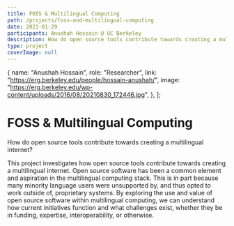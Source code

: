 ```yaml
---
title: FOSS & Multilingual Computing
path: /projects/foss-and-multilingual-computing
date: 2021-01-29
participants: Anushah Hossain @ UC Berkeley
description: How do open source tools contribute towards creating a multilingual internet?
type: project
coverImage: null
---
```


  {
    name: "Anushah Hossain",
    role: "Researcher",
    link: "https://erg.berkeley.edu/people/hossain-anushah/",
    image: "https://erg.berkeley.edu/wp-content/uploads/2016/08/20210830_172446.jpg",
  },
];

<!-- export const resources = [
  {
    title: "Proposal",
    link: "https://example.com",
    linkText: "Read More",
    author: "Anushah Hossain",
  },
]; -->

# FOSS & Multilingual Computing

How do open source tools contribute towards creating a multilingual internet?

This project investigates how open source tools contribute towards creating a multilingual internet. Open source software has been a common element and aspiration in the multilingual computing stack. This is in part because many minority language users were unsupported by, and thus opted to work outside of, proprietary systems. By exploring the use and value of open source software within multilingual computing, we can understand how current initiatives function and what challenges exist, whether they be in funding, expertise, interoperability, or otherwise.
